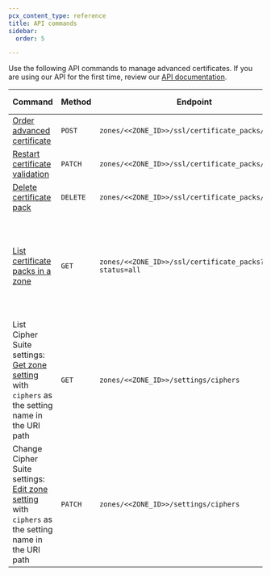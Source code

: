 ```yaml
---
pcx_content_type: reference
title: API commands
sidebar:
  order: 5

---
```


Use the following API commands to manage advanced certificates. If you are using our API for the first time, review our [API documentation](/fundamentals/api/).



| Command                                                                                                                                                 | Method   | Endpoint                                             | Additional notes                                                                            |
| ------------------------------------------------------------------------------------------------------------------------------------------------------- | -------- | ---------------------------------------------------- | ------------------------------------------------------------------------------------------- |
| [Order advanced certificate](/api/operations/certificate-packs-order-advanced-certificate-manager-certificate-pack)                                     | `POST`   | `zones/<<ZONE_ID>>/ssl/certificate_packs/order`      |                                                                                             |
| [Restart certificate validation](/api/operations/certificate-packs-restart-validation-for-advanced-certificate-manager-certificate-pack)                | `PATCH`  | `zones/<<ZONE_ID>>/ssl/certificate_packs/<<ID>>`     |                                                                                             |
| [Delete certificate pack](/api/operations/certificate-packs-delete-advanced-certificate-manager-certificate-pack)                                       | `DELETE` | `zones/<<ZONE_ID>>/ssl/certificate_packs/<<ID>>`     |                                                                                             |
| [List certificate packs in a zone](/api/operations/certificate-packs-list-certificate-packs)                                                            | `GET`    | `zones/<<ZONE_ID>>/ssl/certificate_packs?status=all` | This API call returns all certificate packs for a domain (Universal, Custom, and Advanced). |
| List Cipher Suite settings: [Get zone setting](/api/operations/zone-settings-get-single-setting) with `ciphers` as the setting name in the URI path     | `GET`    | `zones/<<ZONE_ID>>/settings/ciphers`                 |                                                                                             |
| Change Cipher Suite settings: [Edit zone setting](/api/operations/zone-settings-edit-single-setting) with `ciphers` as the setting name in the URI path | `PATCH`  | `zones/<<ZONE_ID>>/settings/ciphers`                 | To restore default settings, send a blank array in the `value` parameter.                   |

